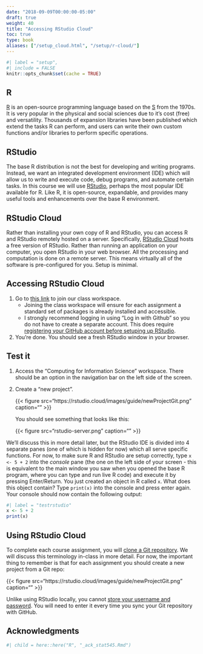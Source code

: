 ```yaml
---
date: "2018-09-09T00:00:00-05:00"
draft: true
weight: 40
title: "Accessing RStudio Cloud"
toc: true
type: book
aliases: ["/setup_cloud.html", "/setup/r-cloud/"]
---
```


```r
#| label = "setup",
#| include = FALSE
knitr::opts_chunk$set(cache = TRUE)
```

## R

[R](https://www.r-project.org/) is an open-source programming language based on the [S](https://en.wikipedia.org/wiki/S_(programming_language)) from the 1970s. It is very popular in the physical and social sciences due to it's cost (free) and versatility. Thousands of expansion libraries have been published which extend the tasks R can perform, and users can write their own custom functions and/or libraries to perform specific operations.

## RStudio

The base R distribution is not the best for developing and writing programs. Instead, we want an integrated development environment (IDE) which will allow us to write and execute code, debug programs, and automate certain tasks. In this course we will use [RStudio](https://www.rstudio.com/products/RStudio/), perhaps the most popular IDE available for R. Like R, it is open-source, expandable, and provides many useful tools and enhancements over the base R environment.

## RStudio Cloud

Rather than installing your own copy of R and RStudio, you can access R and RStudio remotely hosted on a server. Specifically, [RStudio Cloud](https://rstudio.cloud) hosts a free version of RStudio. Rather than running an application on your computer, you open RStudio in your web browser. All the processing and computation is done on a remote server. This means virtually all of the software is pre-configured for you. Setup is minimal.

## Accessing RStudio Cloud

1. Go to [this link](https://rstudio.cloud/spaces/3051/join?access_code=Yfr9a7jh4xfgGHgGRbJdQ08vt2XT%2FjXQ74A1q3y5) to join our class workspace.
    * Joining the class workspace will ensure for each assignment a standard set of packages is already installed and accessible.
    * I strongly recommend logging in using "Log in with Github" so you do not have to create a separate account. This does require [registering your GitHub account before setuping up RStudio](https://github.com/).
1. You're done. You should see a fresh RStudio window in your browser.

## Test it

1. Access the "Computing for Information Science" workspace. There should be an option in the navigation bar on the left side of the screen.
1. Create a "new project".

    {{< figure src="https://rstudio.cloud/images/guide/newProjectGit.png" caption="" >}}
    
    You should see something that looks like this:
    
    {{< figure src="rstudio-server.png" caption="" >}}

We'll discuss this in more detail later, but the RStudio IDE is divided into 4 separate panes (one of which is hidden for now) which all serve specific functions. For now, to make sure R and RStudio are setup correctly, type `x <- 5 + 2` into the *console* pane (the one on the left side of your screen - this is equivalent to the main window you saw when you opened the base R program, where you can type and run live R code) and execute it by pressing Enter/Return. You just created an object in R called `x`. What does this object contain? Type `print(x)` into the console and press enter again. Your console should now contain the following output:

```r
#| label = "testrstudio"
x <- 5 + 2
print(x)
```

## Using RStudio Cloud

To complete each course assignment, you will [clone a Git repository](/faq/homework-guidelines/). We will discuss this terminology in-class in more detail. For now, the important thing to remember is that for each assignment you should create a new project from a Git repo:

{{< figure src="https://rstudio.cloud/images/guide/newProjectGit.png" caption="" >}}

Unlike using RStudio locally, you cannot [store your username and password](/setup/git-cache-credentials/). You will need to enter it every time you sync your Git repository with GitHub.

## Acknowledgments

```r
#| child = here::here("R", "_ack_stat545.Rmd")
```
